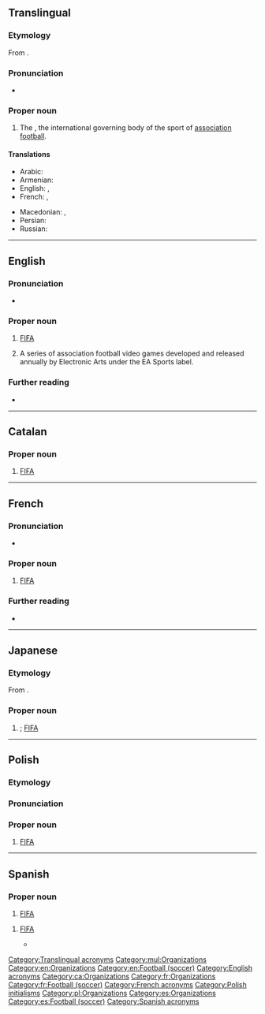 {{also|fifa|Fifa|fífa|Fífa|fi fa|fi. fa.}}
==Translingual==
{{wikipedia}}

===Etymology===
From {{der|mul|fr|[[fédération|Fédération]] [[internationale|Internationale]] de [[football|Football]] [[association|Association]]|t=International Federation of Association Football}}.

===Pronunciation===
* {{a|English}} {{IPA|mul|/ˈfiːfə/}}

===Proper noun===
{{mul-proper noun}}

# {{lb|mul|football}} The {{w|FIFA|International Federation of Association Football}}, the international governing body of the sport of [[association football]].

====Translations====
{{trans-top|the International Federation of Association Football}}
* Arabic: {{t|ar|فِيفَا}}
* Armenian: {{t+|hy|ՖԻՖԱ}}
* English: {{t|en|FIFA}}, {{t|en|International Federation of Association Football}}
* French: {{t+|fr|FIFA}}, {{t|fr|Fédération Internationale de Football Association}}
{{trans-mid}}
* Macedonian: {{t|mk|ФИФА}}, {{t|mk|Меѓународна фудбалска федерација}}
* Persian: {{t+|fa|فیفا}}
* Russian: {{t+|ru|ФИФА́}}
{{trans-bottom}}

[[Category:Translingual acronyms]]
[[Category:mul:Organizations]]

----

==English==

===Pronunciation===
* {{IPA|en|/ˈfiːfə/}}

===Proper noun===
{{en-proper noun}}

# [[#Translingual|FIFA]] {{gloss|International Federation of Association Football}}
# {{lb|en|video game|trademark}} A series of association football video games developed and released annually by Electronic Arts under the EA Sports label.

===Further reading===
* {{pedia}}

[[Category:en:Organizations]]
[[Category:en:Football (soccer)]]
[[Category:English acronyms]]

----

==Catalan==

===Proper noun===
{{ca-proper noun|f}}

# [[#Translingual|FIFA]] {{gloss|International Federation of Association Football}}

[[Category:ca:Organizations]]

----

==French==

===Pronunciation===
* {{fr-IPA}}

===Proper noun===
{{fr-proper noun|f}}

# [[#Translingual|FIFA]] {{gloss|International Federation of Association Football}}

===Further reading===
* {{pedia|Fédération internationale de football association|lang=fr}}

[[Category:fr:Organizations]]
[[Category:fr:Football (soccer)]]
[[Category:French acronyms]]

----

==Japanese==

===Etymology===
From {{bor|ja|fr|FIFA|sort=ふぃいふぁ}}.

===Proper noun===
{{ja-pos|proper|フィーファ}}

# {{syn of|ja|国際サッカー連盟|tr=Kokusai Sakkā Renmei||International Federation of Association Football}}; [[#Translingual|FIFA]]

{{topics|ja|Organizations|Football (soccer)|sort=ふぃいふぁ}}

----

==Polish==

===Etymology===
{{der|pl|fr|FIFA}}

===Pronunciation===
{{pl-p|a=LL-Q809 (pol)-Olaf-FIFA.wav}}

===Proper noun===
{{head|pl|proper noun|g=f}}

# [[#Translingual|FIFA]] {{gloss|International Federation of Association Football}}

[[Category:Polish initialisms]]
[[Category:pl:Organizations]]

----

==Spanish==

===Proper noun===
{{es-proper noun|f}}

# [[#Translingual|FIFA]] {{gloss|International Federation of Association Football}}

{{es-proper noun|m}}

# {{lb|es|video game|trademark}} [[#English|FIFA]]
#* {{quote-journal|es|date=2021-10-18|work=Marca|author=Víctor Romero
|title=Adiós a ''''el FIFA'''', hola a 'los FIFAs': la institución anuncia que EA Sports ya no tendrá su exclusividad
|url=https://www.marca.com/videojuegos/playstation/2021/10/18/616da748e2704e6a778b45e6.html
|passage=}}

[[Category:es:Organizations]]
[[Category:es:Football (soccer)]]
[[Category:Spanish acronyms]]